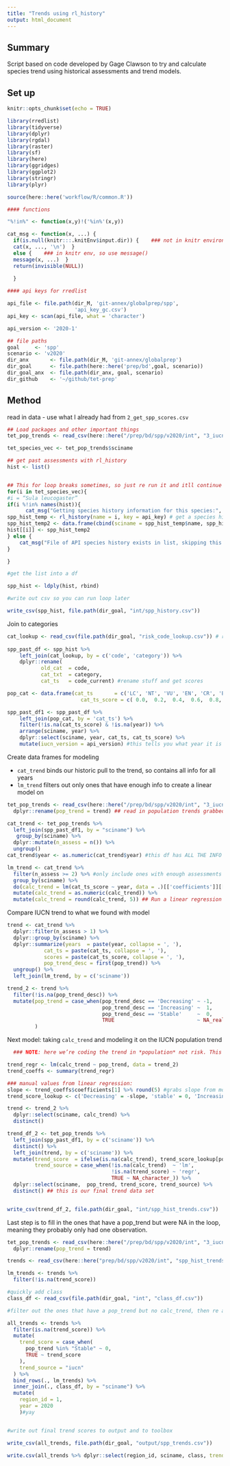 ```yaml
---
title: "Trends using rl_history"
output: html_document
---
```


## Summary 

Script based on code developed by Gage Clawson to try and calculate species trend using historical assessments and trend models. 

## Set up 
```r
knitr::opts_chunk$set(echo = TRUE)

library(rredlist)
library(tidyverse)
library(dplyr)
library(rgdal)
library(raster)
library(sf)
library(here)
library(ggridges)
library(ggplot2)
library(stringr)
library(plyr)

source(here::here('workflow/R/common.R'))

#### functions

"%!in%" <- function(x,y)!('%in%'(x,y))

cat_msg <- function(x, ...) { 
  if(is.null(knitr:::.knitEnv$input.dir)) {    ### not in knitr environment, so use cat()    
  cat(x, ..., '\n')  } 
  else {    ### in knitr env, so use message()    
  message(x, ...)  }  
  return(invisible(NULL))
  
  }

#### api keys for rredlist

api_file <- file.path(dir_M, 'git-annex/globalprep/spp', 
                      'api_key_gc.csv')
api_key <- scan(api_file, what = 'character')  

api_version <- '2020-1'

## file paths 
goal     <- 'spp'
scenario <- 'v2020'
dir_anx       <- file.path(dir_M, 'git-annex/globalprep') 
dir_goal      <- file.path(here::here('prep/bd',goal, scenario))
dir_goal_anx  <- file.path(dir_anx, goal, scenario)
dir_github    <- '~/github/tet-prep'


```


## Method 

read in data - use what I already had from `2_get_spp_scores.csv`
```r
## Load packages and other important things
tet_pop_trends <- read_csv(here::here("/prep/bd/spp/v2020/int", "3_iucn_population_trends.csv"))

tet_species_vec <- tet_pop_trends$sciname
```


``` r
## get past assessments with rl_history
hist <- list()


## This for loop breaks sometimes, so just re run it and itll continue where it left off (because of the if statement I added)
for(i in tet_species_vec){
#i = “Sula leucogaster”
if(i %!in% names(hist)){
      cat_msg("Getting species history information for this species:", i)
spp_hist_temp <- rl_history(name = i, key = api_key) # get a species history
spp_hist_temp2 <- data.frame(cbind(sciname = spp_hist_temp$name, spp_hist_temp$result)) #combine into one dataset
hist[[i]] <- spp_hist_temp2
} else {
    cat_msg("File of API species history exists in list, skipping this: \n", i)
}

}

#get the list into a df

spp_hist <- ldply(hist, rbind)

#write out csv so you can run loop later   

write_csv(spp_hist, file.path(dir_goal, "int/spp_history.csv"))
```


Join to categories 
``` r


cat_lookup <- read_csv(file.path(dir_goal, "risk_code_lookup.csv")) # read in the category look up so that old category naming conventions will match todays. This is in ohiprep_v2020/globalprep/spp/v2020/setup/raw folder
    
spp_past_df <- spp_hist %>%
    left_join(cat_lookup, by = c('code', 'category')) %>%
    dplyr::rename(
           old_cat  = code,
           cat_txt  = category,
           cat_ts   = code_current) #rename stuff and get scores

pop_cat <- data.frame(cat_ts       = c('LC', 'NT', 'VU', 'EN', 'CR', 'EX', 'NE', 'DD'),
                        cat_ts_score = c( 0.0,  0.2,  0.4,  0.6,  0.8,  1.0,  NA,   NA)) ## define scores again

spp_past_df1 <- spp_past_df %>%
    left_join(pop_cat, by = 'cat_ts') %>%
    filter(!is.na(cat_ts_score) & !is.na(year)) %>%
    arrange(sciname, year) %>%
    dplyr::select(sciname, year, cat_ts, cat_ts_score) %>%
    mutate(iucn_version = api_version) #this tells you what year it is pulling from 

```


Create data frames for modeling 

- `cat_trend` binds our historic pull to the trend, so contains all info for all years
- `lm_trend` filters out only ones that have enough info to create a linear model on 

``` r
tet_pop_trends <- read_csv(here::here("/prep/bd/spp/v2020/int", "3_iucn_population_trends.csv")) %>%
  dplyr::rename(pop_trend = trend) ## read in population trends grabbed from IUCN

cat_trend <- tet_pop_trends %>%
  left_join(spp_past_df1, by = "sciname") %>%
   group_by(sciname) %>%
  dplyr::mutate(n_assess = n()) %>%
  ungroup()
cat_trend$year <- as.numeric(cat_trend$year) #this df has ALL THE INFO

lm_trend <- cat_trend %>%
  filter(n_assess >= 2) %>% #only include ones with enough assessments
  group_by(sciname) %>%
  do(calc_trend = lm(cat_ts_score ~ year, data = .)[['coefficients']][['year']]) %>%
  mutate(calc_trend = as.numeric(calc_trend)) %>%
  mutate(calc_trend = round(calc_trend, 5)) ## Run a linear regression to get trend based on historical assessments
```

Compare IUCN trend to what we found with model
``` r
trend <- cat_trend %>%
  dplyr::filter(n_assess > 1) %>%
  dplyr::group_by(sciname) %>%
  dplyr::summarize(years  = paste(year, collapse = ', '),
            cat_ts = paste(cat_ts, collapse = ', '),
            scores = paste(cat_ts_score, collapse = ', '),
            pop_trend_desc = first(pop_trend)) %>%
  ungroup() %>%
  left_join(lm_trend, by = c('sciname'))

trend_2 <- trend %>%
  filter(!is.na(pop_trend_desc)) %>%
  mutate(pop_trend = case_when(pop_trend_desc == 'Decreasing' ~ -1,
                               pop_trend_desc == 'Increasing' ~  1,
                               pop_trend_desc == 'Stable'     ~  0,
                               TRUE                           ~ NA_real_)
         )

```

Next model: taking `calc_trend` and modeling it on the IUCN population trend 

``` r
  ### NOTE: here we’re coding the trend in *population* not risk. This tells us the regression coeffs based on the population trends grabbed from iucn (increasing, decreasing, unknown)

trend_regr <- lm(calc_trend ~ pop_trend, data = trend_2)
trend_coeffs <- summary(trend_regr)
```

``` r
### manual values from linear regression:
slope <- trend_coeffs$coefficients[1] %>% round(5) #grabs slope from model
trend_score_lookup <- c('Decreasing' = -slope, 'stable' = 0, 'Increasing' = slope) #this is for gapfilling if the model didn't find anything

trend <- trend_2 %>%
  dplyr::select(sciname, calc_trend) %>%
  distinct()

trend_df_2 <- tet_pop_trends %>%
  left_join(spp_past_df1, by = c('sciname')) %>%
  distinct() %>%
  left_join(trend, by = c('sciname')) %>%
  mutate(trend_score  = ifelse(is.na(calc_trend), trend_score_lookup[pop_trend], calc_trend),
         trend_source = case_when(!is.na(calc_trend)  ~ 'lm',
                                  !is.na(trend_score) ~ 'regr',
                                  TRUE ~ NA_character_)) %>%
  dplyr::select(sciname,  pop_trend, trend_score, trend_source) %>%
  distinct() ## this is our final trend data set


write_csv(trend_df_2, file.path(dir_goal, "int/spp_hist_trends.csv"))
```

Last step is to fill in the ones that have a pop_trend but were NA in the loop, meaning they probably only had one observation.

```r

tet_pop_trends <- read_csv(here::here("/prep/bd/spp/v2020/int", "3_iucn_population_trends.csv")) %>%
  dplyr::rename(pop_trend = trend)

trends <- read_csv(here::here("prep/bd/spp/v2020/int", "spp_hist_trends.csv"))

lm_trends <- trends %>% 
  filter(!is.na(trend_score))

#quickly add class
class_df <- read_csv(file.path(dir_goal, "int", "class_df.csv"))

#filter out the ones that have a pop_trend but no calc_trend, then re add with new score

all_trends <- trends %>% 
  filter(is.na(trend_score)) %>%
  mutate(
    trend_score = case_when(
      pop_trend %in% "Stable" ~ 0,
      TRUE ~ trend_score
    ),
    trend_source = "iucn"
  ) %>% 
  bind_rows(., lm_trends) %>% 
  inner_join(., class_df, by = "sciname") %>% 
  mutate(
    region_id = 1, 
    year = 2020
    )#yay


#write out final trend scores to output and to toolbox

write_csv(all_trends, file.path(dir_goal, "output/spp_trends.csv"))

write.csv(all_trends %>% dplyr::select(region_id, sciname, class, trend = trend_score, trend_source, year), file = "~/github/tet-scores/region/layers/spp_trend.csv", row.names = F)

```


